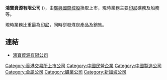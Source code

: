 '''鴻寶資源有限公司''' ({{sehk|1131}})，由[[廣興國際控股|廣興國際控股]]換取上市，現時業務主要[[印尼|印尼]]礦務及船務等。

現時業務比重最為[[印尼|印尼]]，同時硑發煤炭產品及銷售。

== 連結 ==
*[http://www.agritraderesources.com 鴻寶資源有限公司] {{Wayback|url=http://www.agritraderesources.com/ |date=20201020083841 }}


[[Category:香港交易所上市公司|Category:香港交易所上市公司]]
[[Category:中國民營企業|Category:中國民營企業]]
[[Category:中國製造公司|Category:中國製造公司]]
[[Category:金屬公司|Category:金屬公司]]
[[Category:礦業公司|Category:礦業公司]]
[[Category:新加坡公司|Category:新加坡公司]]